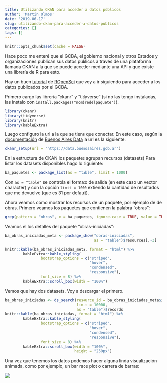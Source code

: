 ```yaml
---
title: Utilizando CKAN para acceder a datos públicos
author: 'Martin Olmos'
date: '2019-06-17'
slug: utilizando-ckan-para-acceder-a-datos-publicos
categories: []
tags: []
---
```

```r
knitr::opts_chunk$set(cache = FALSE)
```

Hace poco me enteré que el GCBA, el gobierno nacional y otros Estados y organizaciones publican sus datos públicos a través de una plataforma llamada CKAN a la que se puede acceder mediante una API y que existe una librería de R para esto.

Hay un buen [tutorial](https://ropensci.org/tutorials/ckanr_tutorial/) de [ROpenSci](https://ropensci.org/about/) que voy a ir siguiendo para acceder a los datos publicados por el GCBA.

Primero cargo las librería "ckanr" y "tidyverse" (si no las tengo instaladas, las instalo con `install.packages("nombredelpaquete")`).

```r
library(ckanr)
library(tidyverse)
library(knitr)
library(kableExtra)
```

Luego configuro la url a la que se tiene que conectar. En este caso, según la [documentación](https://data.buenosaires.gob.ar) de [Buenos Aires Data](https://data.buenosaires.gob.ar/acerca/ckan) la url es la siguiente:

```r
ckanr_setup(url = "https://data.buenosaires.gob.ar")
```

En la estructura de CKAN los paquetes agrupan recursos (datasets)
Para listar los datasets disponibles hago lo siguiente:

```r
ba_paquetes <- package_list(as = "table", limit = 1000)
```

Con `as = "table"` se controla el formato de salida (en este caso un vector character) y con la opción `limit = 1000` extiendo la cantidad de resultados que me devuelve (que es 31 por default).

Ahora veamos cómo mostrar los recursos de un paquete, por ejemplo de de obras.
Primero veamos los paquetes que contienen la palabra "obras":

```r
grep(pattern = "obras", x = ba_paquetes, ignore.case = TRUE, value = TRUE)
```

Veamos el los detalles del paquete "obras-iniciadas":

```r
ba_obras_iniciadas_meta <- package_show("obras-iniciadas", 
                                        as = "table")$resources[,-3]

knitr::kable(ba_obras_iniciadas_meta, format = "html") %>% 
        kableExtra::kable_styling(
                bootstrap_options = c("striped", 
                                      "hover",
                                      "condensed",
                                      "responsive"),
                font_size = 8) %>% 
        kableExtra::scroll_box(width = "100%")

```

Vemos que hay dos datasets. Voy a descargar el primero.

```r
ba_obras_iniciadas <- ds_search(resource_id = ba_obras_iniciadas_meta$id[1], 
                                limit = 10000, 
                                as = "table")$records
knitr::kable(ba_obras_iniciadas, format = "html") %>% 
        kableExtra::kable_styling(
                bootstrap_options = c("striped", 
                                      "hover",
                                      "condensed",
                                      "responsive"),
                font_size = 8) %>% 
        kableExtra::scroll_box(width = "100%",
                               height = "250px")

```


Una vez que tenemos los datos podemos hacer alguna linda visualización animada, como por ejemplo, un bar race plot o carrera de barras:

![](/post/2019-06-17-utilizando-ckan-para-acceder-a-datos-publicos_files/metros_construidos_bar_race.gif)


